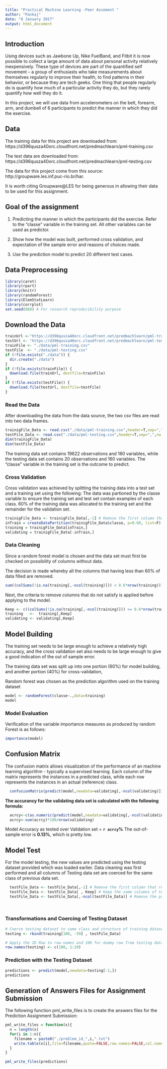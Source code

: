 ```yaml
---
title: "Practical Machine Learning -Peer Assement "
author: "Pankaj"
date: "8 January 2017"
output: html_document
---
```

## Introduction  
Using devices such as Jawbone Up, Nike FuelBand, and Fitbit it is now possible to collect a large amount of data about personal activity relatively inexpensively. These type of devices are part of the quantified self movement – a group of enthusiasts who take measurements about themselves regularly to improve their health, to find patterns in their behavior, or because they are tech geeks. One thing that people regularly do is quantify how much of a particular activity they do, but they rarely quantify how well they do it.  

In this project, we will use data from accelerometers on the belt, forearm, arm, and dumbell of 6 participants to predict the manner in which they did the exercise.  

## Data
The training data for this project are downloaded from: 
https://d396qusza40orc.cloudfront.net/predmachlearn/pml-training.csv

The test data are downloaded from: 
https://d396qusza40orc.cloudfront.net/predmachlearn/pml-testing.csv

The data for this project come from this source: http://groupware.les.inf.puc-rio.br/har. 

It is worth citing Groupware@LES for being generous in allowing their data to be used for this assignment.

## Goal of the assignment

1. Predicting the manner in which the participants did the exercise. Refer to the "classe" variable in the training set. All other variables can be used as predictor.

2. Show how the model was built, performed cross validation, and expectation of the sample error and reasons of choices made.

3. Use the prediction model to predict 20 different test cases.

## Data Preprocessing
```r
library(caret)
library(rpart)
library(knitr)
library(randomForest)
library(ElemStatLearn)
library(corrplot)
set.seed(888) # For research reproducibility purpose
```

## Download the Data
```r
trainUrl <-"https://d396qusza40orc.cloudfront.net/predmachlearn/pml-training.csv"
testUrl <- "https://d396qusza40orc.cloudfront.net/predmachlearn/pml-testing.csv"
trainFile <- "./data/pml-training.csv"
testFile  <- "./data/pml-testing.csv"
if (!file.exists("./data")) {
  dir.create("./data")
}
if (!file.exists(trainFile)) {
  download.file(trainUrl, destfile=trainFile)
}
if (!file.exists(testFile)) {
  download.file(testUrl, destfile=testFile)
}
```

### Read the Data
After downloading the data from the data source, the two csv files are read into two data frames.

```r
trainigFile_Data <- read.csv("./data/pml-training.csv",header=T,sep=",",na.strings=c("NA",""))
testFile_Data <- read.csv("./data/pml-testing.csv",header=T,sep=",",na.strings=c("NA",""))
dim(trainigFile_Data)
dim(testFile_Data)
```
The training data set contains 19622 observations and 160 variables, while the testing data set contains 20 observations and 160 variables. The "classe" variable in the training set is the outcome to predict.

### Cross Validation
Cross validation was achieved by splitting the training data into a test set and a training set using the following:
The data was partioned by the classe variable to ensure the training set and test set contain examples of each class. 60% of the training data was allocated to the training set and the remainder for the validation set.

```r
trainigFile_Data <- trainigFile_Data[,-1] # Remove the first column that represents a ID Row
inTrain = createDataPartition(trainigFile_Data$classe, p=0.60, list=F)
training = trainigFile_Data[inTrain,]
validating = trainigFile_Data[-inTrain,]
```

### Data Cleaning
Since a random forest model is chosen and the data set must first be checked on possibility of columns without data.

The decision is made whereby all the columns that having less than 60% of data filled are removed.

```r
sum((colSums(!is.na(training[,-ncol(training)])) < 0.6*nrow(training))) # Number of columns with less than 60% of data
```

Next, the criteria to remove columns that do not satisfy is applied before applying to the model.

```r
Keep <- c((colSums(!is.na(training[,-ncol(training)])) >= 0.6*nrow(training)))
training   <-  training[,Keep]
validating <- validating[,Keep]
```

## Model Building
The training set needs to be large enough to achieve a relatively high accuracy, and the cross validation set also needs to be large enough to give a good indication of the out of sample error.

The training data set was split up into one portion (60%) for model building, and another portion (40%) for cross-validation, 

Random forest was chosen as the prediction algorithm used on the training dataset

```r
model <- randomForest(classe~.,data=training)
model
```

### Model Evaluation
Verification of the variable importance measures as produced by random Forest is as follows:
```r
importance(model)
```
## Confusion Matrix

The confusion matrix allows visualization of the performance of an machine learning algorithm - typically a supervised learning. Each column of the matrix represents the instances in a predicted class, while each row represents the instances in an actual (reference) class.

```r


  confusionMatrix(predict(model,newdata=validating[,-ncol(validating)]),validating$classe)


```

**The accurancy for the validating data set is calculated with the following formula:**

```r

  acrcy<-c(as.numeric(predict(model,newdata=validating[,-ncol(validating)])==validating$classe))
  acrcy<-sum(acrcy)*100/nrow(validating)

```

Model Accuracy as tested over Validation set = **`r acrcy`%**
The out-of-sample error is **0.13%**, which is pretty low.

## Model Test
For the model testing, the new values are predicted using the testing dataset provided which was loaded earlier. Data cleaning was first performed and  all columns of Testing data set are coerced for the same class of previous data set.

```r
  
  testFile_Data <- testFile_Data[,-1] # Remove the first column that represents a ID Row
  testFile_Data <- testFile_Data[ , Keep] # Keep the same columns of testing dataset
  testFile_Data <- testFile_Data[,-ncol(testFile_Data)] # Remove the problem ID
  
  
```

### Transformations and Coercing of Testing Dataset
```r
# Coerce testing dataset to same class and structure of training dataset 
testing <- rbind(training[100, -59] , testFile_Data) 

# Apply the ID Row to row.names and 100 for dummy row from testing dataset 
row.names(testing) <- c(100, 1:20)
```

### Prediction with the Testing Dataset
```r
predictions <- predict(model,newdata=testing[-1,])
predictions
```

## Generation of Answers Files for Assignment Submission
The following function pml_write_files is to create the answers files for the Prediction Assignment Submission:

```r
pml_write_files = function(x){
  n = length(x)
  for(i in 1:n){
    filename = paste0("./problem_id_",i,".txt")
    write.table(x[i],file=filename,quote=FALSE,row.names=FALSE,col.names=FALSE)
  }
}

pml_write_files(predictions)
```


